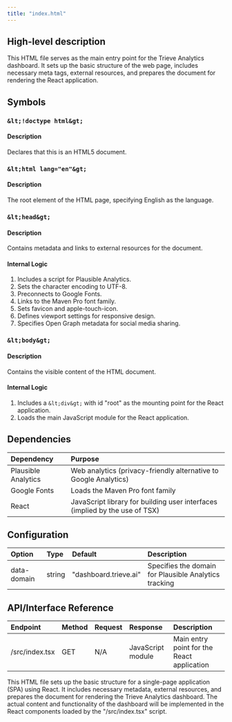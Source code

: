 ```yaml
---
title: "index.html"
---
```


## High-level description
This HTML file serves as the main entry point for the Trieve Analytics dashboard. It sets up the basic structure of the web page, includes necessary meta tags, external resources, and prepares the document for rendering the React application.

## Symbols

### `&lt;!doctype html&gt;`
#### Description
Declares that this is an HTML5 document.

### `&lt;html lang="en"&gt;`
#### Description
The root element of the HTML page, specifying English as the language.

### `&lt;head&gt;`
#### Description
Contains metadata and links to external resources for the document.

#### Internal Logic
1. Includes a script for Plausible Analytics.
2. Sets the character encoding to UTF-8.
3. Preconnects to Google Fonts.
4. Links to the Maven Pro font family.
5. Sets favicon and apple-touch-icon.
6. Defines viewport settings for responsive design.
7. Specifies Open Graph metadata for social media sharing.

### `&lt;body&gt;`
#### Description
Contains the visible content of the HTML document.

#### Internal Logic
1. Includes a `&lt;div&gt;` with id "root" as the mounting point for the React application.
2. Loads the main JavaScript module for the React application.

## Dependencies
| Dependency | Purpose |
|:-----------|:--------|
| Plausible Analytics | Web analytics (privacy-friendly alternative to Google Analytics) |
| Google Fonts | Loads the Maven Pro font family |
| React | JavaScript library for building user interfaces (implied by the use of TSX) |

## Configuration
| Option | Type | Default | Description |
|:-------|:-----|:--------|:------------|
| data-domain | string | "dashboard.trieve.ai" | Specifies the domain for Plausible Analytics tracking |

## API/Interface Reference
| Endpoint | Method | Request | Response | Description |
|:---------|:-------|:--------|:---------|:------------|
| /src/index.tsx | GET | N/A | JavaScript module | Main entry point for the React application |

This HTML file sets up the basic structure for a single-page application (SPA) using React. It includes necessary metadata, external resources, and prepares the document for rendering the Trieve Analytics dashboard. The actual content and functionality of the dashboard will be implemented in the React components loaded by the "/src/index.tsx" script.